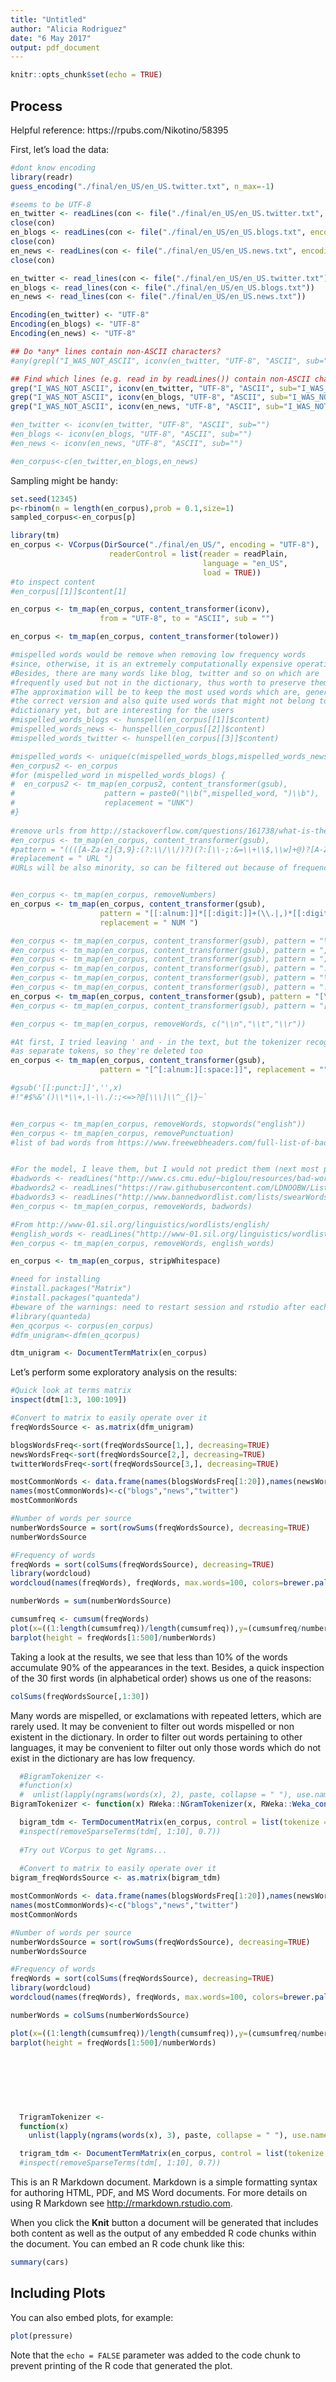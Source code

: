 ```yaml
---
title: "Untitled"
author: "Alicia Rodriguez"
date: "6 May 2017"
output: pdf_document
---
```


```r
knitr::opts_chunk$set(echo = TRUE)
```

## Process

Helpful reference: https://rpubs.com/Nikotino/58395

First, let's load the data:
```r
#dont know encoding
library(readr)
guess_encoding("./final/en_US/en_US.twitter.txt", n_max=-1)

#seems to be UTF-8
en_twitter <- readLines(con <- file("./final/en_US/en_US.twitter.txt", encoding = "UTF-8")) 
close(con)
en_blogs <- readLines(con <- file("./final/en_US/en_US.blogs.txt", encoding = "UTF-8")) 
close(con)
en_news <- readLines(con <- file("./final/en_US/en_US.news.txt", encoding = "UTF-8")) 
close(con)

en_twitter <- read_lines(con <- file("./final/en_US/en_US.twitter.txt")) 
en_blogs <- read_lines(con <- file("./final/en_US/en_US.blogs.txt"))
en_news <- read_lines(con <- file("./final/en_US/en_US.news.txt")) 

Encoding(en_twitter) <- "UTF-8"
Encoding(en_blogs) <- "UTF-8"
Encoding(en_news) <- "UTF-8"

## Do *any* lines contain non-ASCII characters? 
#any(grepl("I_WAS_NOT_ASCII", iconv(en_twitter, "UTF-8", "ASCII", sub="I_WAS_NOT_ASCII")))

## Find which lines (e.g. read in by readLines()) contain non-ASCII characters
grep("I_WAS_NOT_ASCII", iconv(en_twitter, "UTF-8", "ASCII", sub="I_WAS_NOT_ASCII"))
grep("I_WAS_NOT_ASCII", iconv(en_blogs, "UTF-8", "ASCII", sub="I_WAS_NOT_ASCII"))
grep("I_WAS_NOT_ASCII", iconv(en_news, "UTF-8", "ASCII", sub="I_WAS_NOT_ASCII"))

#en_twitter <- iconv(en_twitter, "UTF-8", "ASCII", sub="")
#en_blogs <- iconv(en_blogs, "UTF-8", "ASCII", sub="")
#en_news <- iconv(en_news, "UTF-8", "ASCII", sub="")

#en_corpus<-c(en_twitter,en_blogs,en_news)
```

Sampling might be handy:
```r
set.seed(12345)
p<-rbinom(n = length(en_corpus),prob = 0.1,size=1)
sampled_corpus<-en_corpus[p]
```

```r
library(tm)
en_corpus <- VCorpus(DirSource("./final/en_US/", encoding = "UTF-8"), 
                      readerControl = list(reader = readPlain,
                                           language = "en_US",
                                           load = TRUE))
#to inspect content
#en_corpus[[1]]$content[1]

en_corpus <- tm_map(en_corpus, content_transformer(iconv), 
                    from = "UTF-8", to = "ASCII", sub = "")

en_corpus <- tm_map(en_corpus, content_transformer(tolower))

#mispelled words would be remove when removing low frequency words
#since, otherwise, it is an extremely computationally expensive operation
#Besides, there are many words like blog, twitter and so on which are 
#frequently used but not in the dictionary, thus worth to preserve them
#The approximation will be to keep the most used words which are, generally, 
#the correct version and also quite used words that might not belong to the
#dictionary yet, but are interesting for the users
#mispelled_words_blogs <- hunspell(en_corpus[[1]]$content)
#mispelled_words_news <- hunspell(en_corpus[[2]]$content)
#mispelled_words_twitter <- hunspell(en_corpus[[3]]$content)

#mispelled_words <- unique(c(mispelled_words_blogs,mispelled_words_news,mispelled_words_twitter))
#en_corpus2 <- en_corpus
#for (mispelled_word in mispelled_words_blogs) {
#  en_corpus2 <- tm_map(en_corpus2, content_transformer(gsub), 
#                    pattern = paste0("\\b(",mispelled_word, ")\\b"), 
#                    replacement = "UNK")
#}
        
#remove urls from http://stackoverflow.com/questions/161738/what-is-the-best-regular-expression-to-check-if-a-string-is-a-valid-url
#en_corpus <- tm_map(en_corpus, content_transformer(gsub),
#pattern = "((([A-Za-z]{3,9}:(?:\\/\\/)?)(?:[\\-;:&=\\+\\$,\\w]+@)?[A-Za-z0-9\\.\\-]+|(?:www\\.|[\\-;:&=\\+\\$,\\w]+@)[A-Za-z0-9\\.\\-]+)((?:\\/[\\+~%\\/\\.\\w\\-]*)?\\??(?:[\\-\\+=&;%@\\.\\w]*)#?(?:[\\.\\!\\/\\\\w]*))?)g", 
#replacement = " URL ")
#URLs will be also minority, so can be filtered out because of frequency


#en_corpus <- tm_map(en_corpus, removeNumbers) 
en_corpus <- tm_map(en_corpus, content_transformer(gsub), 
                    pattern = "[[:alnum:]]*[[:digit:]]+(\\.|,)*[[:digit:]]*[[:alnum:]]*", 
                    replacement = " NUM ")

#en_corpus <- tm_map(en_corpus, content_transformer(gsub), pattern = "\\.", replacement = " *DOT* ")
#en_corpus <- tm_map(en_corpus, content_transformer(gsub), pattern = ",", replacement = "")
#en_corpus <- tm_map(en_corpus, content_transformer(gsub), pattern = ";", replacement = " *SEM* ")
#en_corpus <- tm_map(en_corpus, content_transformer(gsub), pattern = ":", replacement = " *COL* ")
#en_corpus <- tm_map(en_corpus, content_transformer(gsub), pattern = "\\?", replacement = " *INT* ")
#en_corpus <- tm_map(en_corpus, content_transformer(gsub), pattern = "!", replacement = " *EXC* ")
en_corpus <- tm_map(en_corpus, content_transformer(gsub), pattern = "[\\.|;|:|\\?|!]+", replacement = " STOP ")
#en_corpus <- tm_map(en_corpus, content_transformer(gsub), pattern = "[\\\n|\\\t|\\\r]", replacement = "")

#en_corpus <- tm_map(en_corpus, removeWords, c("\\n","\\t","\\r")) 

#At first, I tried leaving ' and - in the text, but the tokenizer recognizes them
#as separate tokens, so they're deleted too
en_corpus <- tm_map(en_corpus, content_transformer(gsub), 
                    pattern = "[^[:alnum:][:space:]]", replacement = "")

#gsub('[[:punct:]]','',x)
#!"#$%&'()\\*\\+,\-\\./:;<=>?@[\\\]\\^_{|}~`


#en_corpus <- tm_map(en_corpus, removeWords, stopwords("english")) 
#en_corpus <- tm_map(en_corpus, removePunctuation) 
#list of bad words from https://www.freewebheaders.com/full-list-of-bad-words-banned-by-google/


#For the model, I leave them, but I would not predict them (next most probable hit)
#badwords <- readLines("http://www.cs.cmu.edu/~biglou/resources/bad-words.txt")
#badwords2 <- readLines("https://raw.githubusercontent.com/LDNOOBW/List-of-Dirty-Naughty-Obscene-and-Otherwise-Bad-Words/master/en")
#badwords3 <- readLines("http://www.bannedwordlist.com/lists/swearWords.txt")
#en_corpus <- tm_map(en_corpus, removeWords, badwords) 

#From http://www-01.sil.org/linguistics/wordlists/english/
#english_words <- readLines("http://www-01.sil.org/linguistics/wordlists/english/wordlist/wordsEn.txt")
#en_corpus <- tm_map(en_corpus, removeWords, english_words) 

en_corpus <- tm_map(en_corpus, stripWhitespace)

#need for installing
#install.packages("Matrix")
#install.packages("quanteda")
#beware of the warnings: need to restart session and rstudio after each installation
#library(quanteda)
#en_qcorpus <- corpus(en_corpus)
#dfm_unigram<-dfm(en_qcorpus)

dtm_unigram <- DocumentTermMatrix(en_corpus) 
```

Let's perform some exploratory analysis on the results:

```r
#Quick look at terms matrix
inspect(dtm[1:3, 100:109])

#Convert to matrix to easily operate over it
freqWordsSource <- as.matrix(dfm_unigram)

blogsWordsFreq<-sort(freqWordsSource[1,], decreasing=TRUE)
newsWordsFreq<-sort(freqWordsSource[2,], decreasing=TRUE)
twitterWordsFreq<-sort(freqWordsSource[3,], decreasing=TRUE)

mostCommonWords <- data.frame(names(blogsWordsFreq[1:20]),names(newsWordsFreq[1:20]),names(twitterWordsFreq[1:20]))
names(mostCommonWords)<-c("blogs","news","twitter")
mostCommonWords

#Number of words per source
numberWordsSource = sort(rowSums(freqWordsSource), decreasing=TRUE)
numberWordsSource

#Frequency of words
freqWords = sort(colSums(freqWordsSource), decreasing=TRUE)
library(wordcloud)
wordcloud(names(freqWords), freqWords, max.words=100, colors=brewer.pal(3, "Dark2"))

numberWords = sum(numberWordsSource)

cumsumfreq <- cumsum(freqWords)
plot(x=((1:length(cumsumfreq))/length(cumsumfreq)),y=(cumsumfreq/numberWords), type = "l")
barplot(height = freqWords[1:500]/numberWords)
```

Taking a look at the results, we see that less than 10% of the words accumulate 90% of the appearances in the text. Besides, a quick inspection of the 30 first words (in alphabetical order) shows us one of the reasons:
```r
colSums(freqWordsSource[,1:30])
```

Many words are mispelled, or exclamations with repeated letters, which are rarely used. It may be convenient to filter out words mispelled or non existent in the dictionary. In order to filter out words pertaining to other languages, it may be convenient to filter out only those words which do not exist in the dictionary are has low frequency.

```r
  #BigramTokenizer <-
  #function(x)
  #  unlist(lapply(ngrams(words(x), 2), paste, collapse = " "), use.names = FALSE)
BigramTokenizer <- function(x) RWeka::NGramTokenizer(x, RWeka::Weka_control(min = 2, max = 2))

  bigram_tdm <- TermDocumentMatrix(en_corpus, control = list(tokenize = BigramTokenizer))
  #inspect(removeSparseTerms(tdm[, 1:10], 0.7))
  
  #Try out VCorpus to get Ngrams...
  
  #Convert to matrix to easily operate over it
bigram_freqWordsSource <- as.matrix(bigram_tdm)

mostCommonWords <- data.frame(names(blogsWordsFreq[1:20]),names(newsWordsFreq[1:20]),names(twitterWordsFreq[1:20]))
names(mostCommonWords)<-c("blogs","news","twitter")
mostCommonWords

#Number of words per source
numberWordsSource = sort(rowSums(freqWordsSource), decreasing=TRUE)
numberWordsSource

#Frequency of words
freqWords = sort(colSums(freqWordsSource), decreasing=TRUE)
library(wordcloud)
wordcloud(names(freqWords), freqWords, max.words=100, colors=brewer.pal(3, "Dark2"))

numberWords = colSums(numberWordsSource)

plot(x=((1:length(cumsumfreq))/length(cumsumfreq)),y=(cumsumfreq/numberWords), type = "l")
barplot(height = freqWords[1:500]/numberWords)
  
  
  
  
  
  
  
  TrigramTokenizer <-
  function(x)
    unlist(lapply(ngrams(words(x), 3), paste, collapse = " "), use.names = FALSE)

  trigram_tdm <- DocumentTermMatrix(en_corpus, control = list(tokenize = TrigramTokenizer))
  #inspect(removeSparseTerms(tdm[, 1:10], 0.7))
```
This is an R Markdown document. Markdown is a simple formatting syntax for authoring HTML, PDF, and MS Word documents. For more details on using R Markdown see <http://rmarkdown.rstudio.com>.

When you click the **Knit** button a document will be generated that includes both content as well as the output of any embedded R code chunks within the document. You can embed an R code chunk like this:

```r
summary(cars)
```

## Including Plots

You can also embed plots, for example:

```r
plot(pressure)
```

Note that the `echo = FALSE` parameter was added to the code chunk to prevent printing of the R code that generated the plot.
